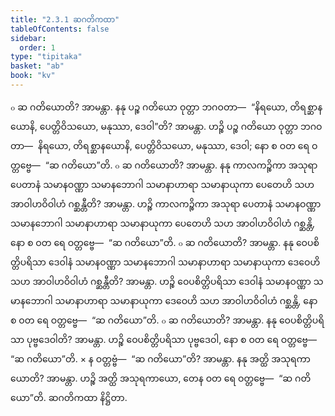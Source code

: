 ```yaml
---
title: "2.3.1 ဆဂတိကထာ"
tableOfContents: false
sidebar:
  order: 1
type: "tipitaka"
basket: "ab"
book: "kv"
---
```



<DynamicBreadcrumb />

<Division number="503" book="kv" e="ch" v="32" p="268">

<Paragraph number="1719" book="kv">
๐ ဆ ဂတိယောတိ? အာမန္တာ. နနု ပဉ္စ ဂတိယော ဝုတ္တာ ဘဂဝတာ—  “နိရယော, တိရစ္ဆာနယောနိ, ပေတ္တိဝိသယော, မနုဿာ, ဒေဝါ”တိ? အာမန္တာ. ဟဉ္စိ ပဉ္စ ဂတိယော ဝုတ္တာ ဘဂဝတာ—  နိရယော, တိရစ္ဆာနယောနိ, ပေတ္တိဝိသယော, မနုဿာ, ဒေဝါ; နော စ ဝတ ရေ ဝတ္တဗ္ဗေ—  “ဆ ဂတိယော”တိ.
</Paragraph>

<Paragraph number="1720" book="kv">
๐ ဆ ဂတိယောတိ? အာမန္တာ. နနု ကာလကဉ္စိကာ အသုရာ ပေတာနံ သမာနဝဏ္ဏာ သမာနဘောဂါ သမာနာဟာရာ သမာနာယုကာ ပေတေဟိ သဟ အာဝါဟဝိဝါဟံ ဂစ္ဆန္တီတိ? အာမန္တာ. ဟဉ္စိ ကာလကဉ္စိကာ အသုရာ ပေတာနံ သမာနဝဏ္ဏာ သမာနဘောဂါ သမာနာဟာရာ သမာနာယုကာ ပေတေဟိ သဟ အာဝါဟဝိဝါဟံ ဂစ္ဆန္တိ, နော စ ဝတ ရေ ဝတ္တဗ္ဗေ—  “ဆ ဂတိယော”တိ.
</Paragraph>

<Paragraph number="1721" book="kv">
๐ ဆ ဂတိယောတိ? အာမန္တာ. နနု ဝေပစိတ္တိပရိသာ ဒေဝါနံ သမာနဝဏ္ဏာ သမာနဘောဂါ သမာနာဟာရာ သမာနာယုကာ ဒေဝေဟိ သဟ အာဝါဟဝိဝါဟံ ဂစ္ဆန္တီတိ? အာမန္တာ. ဟဉ္စိ ဝေပစိတ္တိပရိသာ ဒေဝါနံ သမာနဝဏ္ဏာ သမာနဘောဂါ သမာနာဟာရာ သမာနာယုကာ ဒေဝေဟိ သဟ အာဝါဟဝိဝါဟံ ဂစ္ဆန္တိ, နော စ ဝတ ရေ ဝတ္တဗ္ဗေ—  “ဆ ဂတိယော”တိ.
</Paragraph>

<Paragraph number="1722" book="kv">
๐ ဆ ဂတိယောတိ? အာမန္တာ. နနု ဝေပစိတ္တိပရိသာ ပုဗ္ဗဒေဝါတိ? အာမန္တာ. ဟဉ္စိ ဝေပစိတ္တိပရိသာ ပုဗ္ဗဒေဝါ, နော စ ဝတ ရေ ဝတ္တဗ္ဗေ—  “ဆ ဂတိယော”တိ.
</Paragraph>

</Division>
<Division number="504" book="kv" e="ch" v="32" p="269">

<Paragraph number="1723" book="kv">
× န ဝတ္တဗ္ဗံ—  “ဆ ဂတိယော”တိ? အာမန္တာ. နနု အတ္ထိ အသုရကာယောတိ? အာမန္တာ. ဟဉ္စိ အတ္ထိ အသုရကာယော, တေန ဝတ ရေ ဝတ္တဗ္ဗေ—  “ဆ ဂတိယော”တိ.

</Paragraph>
</Division>

<Paragraph number="1724" type="center" book="kv">
ဆဂတိကထာ နိဋ္ဌိတာ.
</Paragraph>